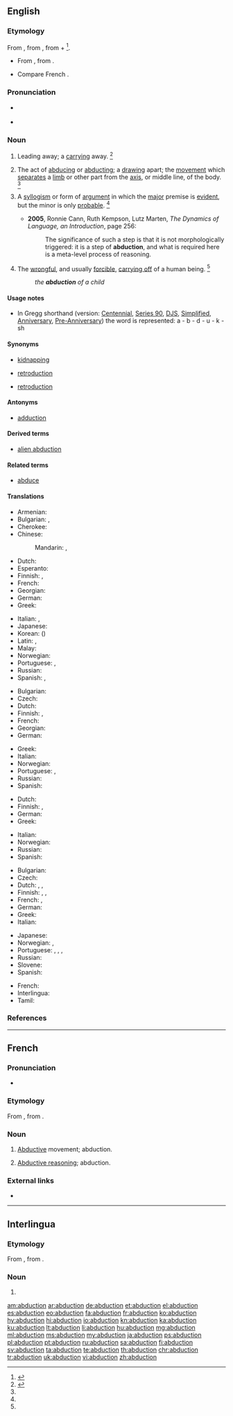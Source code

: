 ==English==
{{slim-wikipedia}}
{{wikisource1911Enc|Abduction|Abduction (law)}}

===Etymology===
From {{etyl|la|en}} {{m|la|abductiō||robbing; abduction}}, from {{m|la|abdūcō||take or lead away}}, from {{term|ab||away|lang=la}} + {{m|la|dūcō||to lead}}<ref>{{R:CDOE|page=2}}</ref>.
* {{sense|physiology}} From {{etyl|fr|en}}, from {{etyl|la|en}} {{term|abductus|lang=la}}.
* Compare French {{term|lang=fr|abduction}}.

===Pronunciation===
* {{a|RP}} {{IPA|/əbˈdʌk.ʃn̩/|lang=en}}
* {{a|US}} {{IPA|/æbˈdʌk.ʃn̩/|/æbˈdək.ʃn̩/|/əbˈdək.ʃn̩/|lang=en}}

===Noun===
{{en-noun}}

# Leading away; a [[carry]]ing away. {{defdate|Early 17<sup>th</sup> century.}}<ref name=SOED>{{R:SOED5|page=3}}</ref>
# {{context|physiology|lang=en}} The act of [[abduce|abducing]] or [[abduct]]ing; a [[draw]]ing apart; the [[movement]] which [[separate]]s a [[limb]] or other part from the [[axis]], or middle line, of the body. {{defdate|Mid 17<sup>th</sup> century.}}<ref name=SOED/>{{rfex}}
# {{context|logic|lang=en}} A [[syllogism]] or form of [[argument]] in which the [[major]] premise is [[evident]], but the minor is only [[probable]]. {{defdate|Late 17<sup>th</sup> century.}}<ref name=SOED/>
#* '''2005''', Ronnie Cann, Ruth Kempson, Lutz Marten, ''The Dynamics of Language, an Introduction'', page 256:
#*: The significance of such a step is that it is not morphologically triggered: it is a step of '''abduction''', and what is required here is a meta-level process of reasoning.
# The [[wrongful]], and usually [[forcible]], [[carry off|carrying off]] of a human being. {{defdate|Mid 18<sup>th</sup> century.}}<ref name=SOED/>
#: ''the '''abduction''' of a child''

====Usage notes====
* In Gregg shorthand (version: [[w:Gregg_Shorthand#Centennial_Gregg_Shorthand|Centennial]], [[w:Gregg_Shorthand#Series_90_Gregg_Shorthand|Series 90]], [[w:Gregg_Shorthand#Diamond_Jubilee_Gregg_Shorthand|DJS]], [[w:Gregg_Shorthand#Simplified_Gregg_Shorthand|Simplified]], [[w:Gregg_Shorthand#Anniversary_Gregg_Shorthand|Anniversary]], [[w:Gregg_Shorthand#Pre-Anniversary_Gregg_Shorthand|Pre-Anniversary]]) the word is represented: a - b - d - u - k - sh

====Synonyms====
* {{sense|legal|carrying off of human being}} [[kidnapping]]
* {{sense|logic}} [[retroduction]]
* {{sense|determining most plausible explanation}} [[retroduction]]

====Antonyms====
* {{sense|physiology}} [[adduction]]

====Derived terms====
* [[alien abduction]]

====Related terms====
* [[abduce]]

====Translations====
{{trans-top|leading away, carrying away}}
* Armenian: {{t|hy|հափշտակում|sc=Armn}}
* Bulgarian: {{t|bg|отвличане|n|tr=otvličane}}, {{t+|bg|похищение|n|tr=poxišténie}}
* Cherokee: {{t|chr|ᎠᏓᏘᎿᏫᏗᏍᎬ|tr=agutihnawidisgv|sc=Cher}}
* Chinese:
*: Mandarin: {{t|cmn|綁架|sc=Hani}}, {{t+|cmn|绑架|tr=bǎngjià|sc=Hani}}
* Dutch: {{t+|nl|afvoering|m}}
* Esperanto: {{t|eo|forrabo}}
* Finnish: {{t|fi|poisvienti}}, {{t|fi|poistaminen}}
* French: {{t+|fr|enlèvement|m}}
* Georgian: {{t|ka|მოტაცება}}
* German: {{t+|de|Entführung|f}}
* Greek: {{t+|el|απαγωγή|f|sc=Grek}}
{{trans-mid}}
* Italian: {{t+|it|rapimento|m}}, {{t+|it|sequestro|m}}
* Japanese: {{t+|ja|誘拐|tr=ゆうかい, yūkai}}
* Korean: {{t+|ko|유괴|sc=Kore}} ({{t+|ko|誘拐|sc=Kore}})
* Latin: {{t|la|abductiō|f}}, {{t|la|raptiō|f}}
* Malay: {{t|ms|penculikan}}
* Norwegian: {{t|no|bortføring|c}}
* Portuguese: {{qualifier|Brazil}} {{t+|pt|abdução|m}}, {{qualifier|Portugal}} {{t|pt|abducção|m}}
* Russian: {{t+|ru|похище́ние|n}}
* Spanish: {{t+|es|rapto|m}}, {{t+|es|secuestro|m}}
{{trans-bottom}}

{{trans-top|physiology: movement separating limb from axis}}
* Bulgarian: {{t|bg|абду́кция|f}}
* Czech: {{t|cs|abdukce}}
* Dutch: {{t+|nl|abductie|f}}
* Finnish: {{t|fi|loitonnus}}, {{t|fi|abduktio}}
* French: {{t+|fr|abduction|f}}
* Georgian: {{t+|ka|აბდუქცია}}
* German: {{t+|de|Abduktion|f}}
{{trans-mid}}
* Greek: {{t+|el|απαγωγή|f|sc=Grek}}
* Italian: {{t+|it|abduzione|f}}
* Norwegian: {{t|no|abduksjon|m}}
* Portuguese: {{qualifier|Brazil}} {{t+|pt|abdução|m}}, {{qualifier|Portugal}} {{t|pt|abducção|m}}
* Russian: {{t+|ru|абду́кция|f}}
* Spanish: {{t+|es|abducción|f}}
{{trans-bottom}}

{{trans-top|logic: type of syllogism}}
* Dutch: {{t+|nl|abductie|f}}
* Finnish: {{t|fi|abduktio}}, {{t|fi|[[abduktiivinen]] [[päättely]]}}
* German: {{t+|de|Abduktion|f}}
* Greek: {{t+|el|απαγωγή|f|sc=Grek}}
{{trans-mid}}
* Italian: {{t+|it|abduzione|f}}
* Norwegian: {{t|no|abduksjon|m}}
* Russian: {{t+|ru|абду́кция|f}}
* Spanish: {{t+|es|abducción|f}}
{{trans-bottom}}

{{trans-top|law: wrongful carrying off of a human being}}
* Bulgarian: {{t|bg|отвличане|n}}
* Czech: {{t+|cs|únos|m}}
* Dutch: {{t+|nl|ontvoering|f}}, {{t+|nl|kidnapping|f}}, {{t|nl|schaking|f}}
* Finnish: {{t|fi|sieppaus}}, {{t|fi|ihmisryöstö}}, {{t|fi|kidnappaus}}
* French: {{t+|fr|rapt|m}}, {{t+|fr|enlèvement|m}}
* German: {{t+|de|Entführung|f}}
* Greek: {{t+|el|απαγωγή|f|sc=Grek}}
* Italian: {{t+|it|rapimento|m}}
{{trans-mid}}
* Japanese: {{t+|ja|誘拐|tr=ゆうかい, yūkai}}
* Norwegian: {{t|no|bortføring|c}}, {{t|no|kidnapping|c}}
* Portuguese: {{t+|pt|rapto}}, {{t+|pt|abdução|f}}, {{qualifier|Brazil}} {{t+|pt|seqüestro|m}}, {{qualifier|Portugal}} {{t|pt|abducção|m}}
* Russian: {{t+|ru|похище́ние|n}}
* Slovene: {{t+|sl|ugrabitev|f}}
* Spanish: {{t+|es|rapto|m}}
{{trans-bottom}}

{{checktrans-top}}
* French: {{t+check|fr|abduction|f}}
* Interlingua: {{t-check|ia|abduction}}
* Tamil: {{t-check|ta|கடத்தல்|sc=Taml}}
{{trans-bottom}}

===References===
<references/>

----

==French==

===Pronunciation===
* {{IPA|/abdyksjɔ̃/|lang=fr}}

===Etymology===
From {{etyl|la|fr}} {{m|la|abductiō||robbing; abduction}}, from {{m|la|abdūcō||take or lead away}}.

===Noun===
{{fr-noun|f}}

# {{context|physiology|lang=fr}} [[abductive|Abductive]] movement; abduction.
# {{context|logic|computing|lang=fr}} [[abductive reasoning|Abductive reasoning]]; abduction.

===External links===
* {{R:TLFi}}

----

==Interlingua==

===Etymology===
From {{etyl|la|ia}} {{m|la|abductiō||robbing; abduction}}, from {{m|la|abdūcō||take or lead away}}.

===Noun===
{{ia-noun|es}}

# {{l/en|abduction}}

[[am:abduction]]
[[ar:abduction]]
[[de:abduction]]
[[et:abduction]]
[[el:abduction]]
[[es:abduction]]
[[eo:abduction]]
[[fa:abduction]]
[[fr:abduction]]
[[ko:abduction]]
[[hy:abduction]]
[[hi:abduction]]
[[io:abduction]]
[[kn:abduction]]
[[ka:abduction]]
[[ku:abduction]]
[[lt:abduction]]
[[li:abduction]]
[[hu:abduction]]
[[mg:abduction]]
[[ml:abduction]]
[[ms:abduction]]
[[my:abduction]]
[[ja:abduction]]
[[ps:abduction]]
[[pl:abduction]]
[[pt:abduction]]
[[ru:abduction]]
[[sa:abduction]]
[[fi:abduction]]
[[sv:abduction]]
[[ta:abduction]]
[[te:abduction]]
[[th:abduction]]
[[chr:abduction]]
[[tr:abduction]]
[[uk:abduction]]
[[vi:abduction]]
[[zh:abduction]]